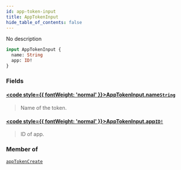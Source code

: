```yaml
---
id: app-token-input
title: AppTokenInput
hide_table_of_contents: false
---
```








No description

```graphql
input AppTokenInput {
  name: String
  app: ID!
}
```


### Fields

#### [<code style={{ fontWeight: 'normal' }}>AppTokenInput.<b>name</b></code>](#)<Bullet />[`String`](../../../developer/api-reference/scalars/string) <Badge class="secondary" text="scalar"/>
> Name of the token.
> 

#### [<code style={{ fontWeight: 'normal' }}>AppTokenInput.<b>app</b></code>](#)<Bullet />[`ID!`](../../../developer/api-reference/scalars/id) <Badge class="secondary" text="non-null"/> <Badge class="secondary" text="scalar"/>
> ID of app.
> 



### Member of

[`appTokenCreate`](../../../developer/api-reference/mutations/app-token-create)  <Badge class="secondary" text="mutation"/>



